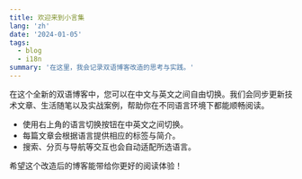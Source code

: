```yaml
---
title: 欢迎来到小言集
lang: 'zh'
date: '2024-01-05'
tags:
  - blog
  - i18n
summary: '在这里，我会记录双语博客改造的思考与实践。'
---
```


在这个全新的双语博客中，您可以在中文与英文之间自由切换。我们会同步更新技术文章、生活随笔以及实战案例，帮助你在不同语言环境下都能顺畅阅读。

- 使用右上角的语言切换按钮在中英文之间切换。
- 每篇文章会根据语言提供相应的标签与简介。
- 搜索、分页与导航等交互也会自动适配所选语言。

希望这个改造后的博客能带给你更好的阅读体验！
